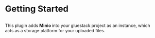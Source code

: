 
<Meta pageTitle="Getting Started | Minio" description="Getting Started | Minio" />





# Getting Started

##

This plugin adds **Minio** into your gluestack project as an instance, which acts as a storage platform for your uploaded files.
